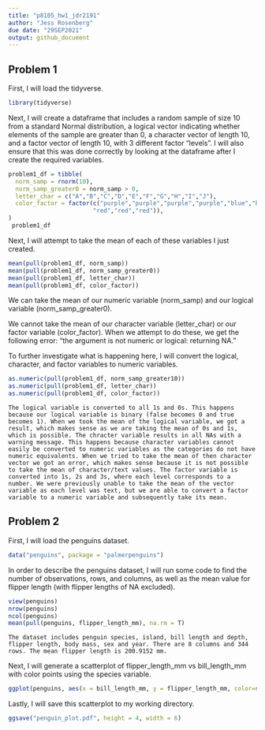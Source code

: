 ```yaml
---
title: "p8105_hw1_jdr2191"
author: "Jess Rosenberg"
due date: "29SEP2021"
output: github_document
---
```


## Problem 1

First, I will load the tidyverse.
```r
library(tidyverse)
```

Next, I will create a dataframe that includes a random sample of size 10 from a standard Normal distribution, a logical vector indicating whether elements of the sample are greater than 0, a character vector of length 10, and a factor vector of length 10, with 3 different factor “levels”. I will also ensure that this was done correctly by looking at the dataframe after I create the required variables.

```r
problem1_df = tibble(
  norm_samp = rnorm(10),
  norm_samp_greater0 = norm_samp > 0,
  letter_char = c("A","B","C","D","E","F","G","H","I","J"),
  color_factor = factor(c("purple","purple","purple","purple","blue","blue","blue",
                        "red","red","red")),
)
 problem1_df
```

Next, I will attempt to take the mean of each of these variables I just created. 
```r
mean(pull(problem1_df, norm_samp))
mean(pull(problem1_df, norm_samp_greater0))
mean(pull(problem1_df, letter_char))
mean(pull(problem1_df, color_factor))
```

We can take the mean of our numeric variable (norm_samp) and our logical variable (norm_samp_greater0). 

We cannot take the mean of our character variable (letter_char) or our factor variable (color_factor). When we attempt to do these, we get the following error: "the argument is not numeric or logical: returning NA."

To further investigate what is happening here, I will convert the logical, character, and factor variables to numeric variables. 
  
```r
as.numeric(pull(problem1_df, norm_samp_greater10))
as.numeric(pull(problem1_df, letter_char))
as.numeric(pull(problem1_df, color_factor))
```
`
The logical variable is converted to all 1s and 0s. This happens because our logical variable is binary (false becomes 0 and true becomes 1). When we took the mean of the logical variable, we got a result, which makes sense as we are taking the mean of 0s and 1s, which is possible.
The chracter variable results in all NAs with a warning message. This happens because character variables cannot easily be converted to numeric variables as the categories do not have numeric equivalents. When we tried to take the mean of then character vector we got an error, which makes sense because it is not possible to take the mean of character/text values.
The factor variable is converted into 1s, 2s and 3s, where each level corresponds to a number. We were previously unable to take the mean of the vector variable as each level was text, but we are able to convert a factor variable to a numeric variable and subsequently take its mean. 
`

## Problem 2
First, I will load the penguins dataset.
```r
data("penguins", package = "palmerpenguins")
```

In order to describe the penguins dataset, I will run some code to find the number of observations, rows, and columns, as well as the mean value for flipper length (with flipper lengths of NA excluded).
```r
view(penguins)
nrow(penguins)
ncol(penguins)
mean(pull(penguins, flipper_length_mm), na.rm = T)
```

`
The dataset includes penguin species, island, bill length and depth, flipper length, body mass, sex and year.
There are 8 columns and 344 rows.
The mean flipper length is 200.9152 mm. 
`

Next, I will generate a scatterplot of flipper_length_mm vs bill_length_mm with color points using the species variable.
```r
ggplot(penguins, aes(x = bill_length_mm, y = flipper_length_mm, color=species)) + geom_point()
```

Lastly, I will save this scatterplot to my working directory.
```r
ggsave("penguin_plot.pdf", height = 4, width = 6)
```


